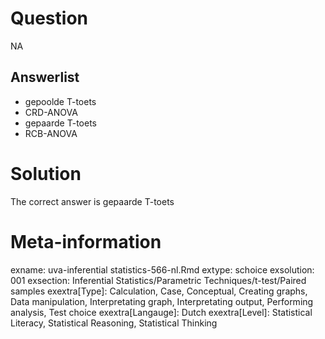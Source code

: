 Question
========

NA

Answerlist
----------
* gepoolde T-toets
* CRD-ANOVA
* gepaarde T-toets
* RCB-ANOVA

Solution
========

The correct answer is  gepaarde T-toets 

Meta-information
================
exname: uva-inferential statistics-566-nl.Rmd 
extype: schoice 
exsolution: 001 
exsection: Inferential Statistics/Parametric Techniques/t-test/Paired samples
exextra[Type]: Calculation, Case, Conceptual, Creating graphs, Data manipulation, Interpretating graph, Interpretating output, Performing analysis, Test choice 
exextra[Langauge]: Dutch 
exextra[Level]: Statistical Literacy, Statistical Reasoning, Statistical Thinking 
